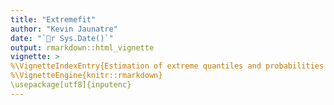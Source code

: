 ---
title: "Extremefit"
author: "Kevin Jaunatre"
date: "`r Sys.Date()`"
output: rmarkdown::html_vignette
vignette: >
%\VignetteIndexEntry{Estimation of extreme quantiles and probabilities of rare events}
%\VignetteEngine{knitr::rmarkdown}
\usepackage[utf8]{inputenc}
---



\documentclass[nojss]{jss}
\usepackage{thumbpdf,lmodern} 
\graphicspath{{figure/}}

\usepackage{amsmath}
\usepackage{amssymb}
\usepackage{bbold}

\author{Gilles Durrieu\\ Universit\'e de Bretagne Sud \And Ion Grama\\
  Universit\'e de Bretagne Sud \And Kevin Jaunatre\\ Universit\'e de
  Bretagne Sud \AND Quang-Khoai Pham\\ University of Hanoi \And
  Jean-Marie Tricot\\Universit\'e de Bretagne Sud}


\title{\pkg{extremefit}: A Package for Extreme Quantiles}

\Plainauthor{Gilles Durrieu, Ion Grama, Kevin Jaunatre, Quang-Khoai Pham, Jean-Marie Tricot} 

\Plaintitle{\pkg{extremefit}: A Package for Extreme Quantiles} 

\Abstract{\pkg{extremefit} is a package to estimate the extreme
  quantiles and probabilities of rare events. The idea of our approach
  is to adjust the tail of the distribution function over a threshold
  with a Pareto distribution. We propose a pointwise data driven
  procedure to choose the threshold. To illustrate the method, we use
  simulated data sets and three real-world data sets included
  in the package. We refer to the original paper published in Journal of Statistical Software \cite{Durrieu2018}.}

\Keywords{nonparametric estimation, tail conditional probabilities, extreme conditional quantile, adaptive estimation, application, case study}

%% \Volume{50}
%% \Issue{9}
%% \Month{June}
%% \Year{2012}
%% \Submitdate{2012-06-04}
%% \Acceptdate{2012-06-04}

\Address{
Gilles Durrieu, Ion Grama, Kevin Jaunatre, Jean-Marie Tricot \\
Laboratoire de Math\'ematiques de Bretagne Atlantique \\
Universit\'e de Bretagne Sud and UMR CNRS 6205 \\
Campus de Tohannic, BP573, 56000 Vannes, France \\
Email : \email{gilles.durrieu@univ-ubs.fr}, \email{ion.grama@univ-ubs.fr},\\
\email{kevin.jaunatre@univ-ubs.fr}, \email{jean-marie.tricot@univ-ubs.fr} \\
\\
Quang-Khoai Pham \\
Department of Mathematics \\
Forestry University of Hanoi\\
Hanoi, Vietnam \\
Email :  \email{quangkhoaihd@gmail.com}
}

\begin{document}


\section{Introduction}\label{Introduction}
 
Extreme values investigation plays an important role in several
practical domains of applications, such as insurance, biology and
geology. For example, in \cite{Buishand2008}, the authors study
extremes to determine how severe rainfall periods occur in North
Holland. \cite{sharma1999} use an extreme values procedure to predict
violations of air quality standards. Various applications were
presented in a lot of areas such as hydrology \citep{DavisonSmith1990,
  katz2002}, insurance \citep{mcneil1997, rootzen1997} or finance
\citep{danielsson1997, mcneil1998, embrechts1999, gencay2004}. Other
applications range from rainfall data \citep{Gardes2010} to earthquake
analysis \citep{sornette1996}. The extreme value theory consists of using
appropriate statistical models to estimate extreme quantiles and
probabilities of rare events.

The idea of the approach implemented in the \proglang{R} \citep{Rsoft}
package \pkg{extremefit} \citep{extremefit}, which is available from
the Comprehensive \proglang{R} Archive Network (CRAN) at
\url{https://CRAN.R-project.org/package=extremefit}, is to fit a
Pareto distribution to the data over a threshold $\tau$ using the
peak-over-threshold method.
%The choice of the threshold $\tau$ is a challenging problem. 
The choice of $\tau$ is a challenging problem, a large value can lead
to an important variability while a small value may increase the bias.
We refer to \cite{HallP1985}, \cite{DreesKaufmann1998},
\cite{GuillouHall2001}, \cite{Huisman2001}, \cite{BeirlantAl2004},
\cite{GramaSpokoiny2008, Grama2007} and \cite{ElMethniAl2012} where
several procedures for choosing the threshold $\tau$ have been
proposed.  Here, we adopt the method from \cite{GramaSpokoiny2008} and
\cite{DGPT2015}.  The package \pkg{extremefit} includes the modeling
of time dependent data. The analysis of time series involves a
bandwidth parameter $h$ whose data driven choice is non-trivial.  We
refer to \cite{Staniswalis1989} and \cite{loader2006} for the choice
of the bandwidth in a nonparametric regression.  For the purposes of
extreme value modeling, we use a cross-validation approach from
\cite{DGPT2015}.

The \pkg{extremefit} package is based on the methodology described in
\cite{DGPT2015}.  The package performs a nonparametric estimation of
extreme quantiles and probabilities of rare events. It proposes a
pointwise choice of the threshold $\tau$ and, for time series, a
global choice of the bandwidth $h$ and it provides graphical
representations of the results.

The paper is organized as follows. Section~\ref{ExtPack} gives an
overview of several existing \proglang{R} packages dealing with
extreme value analysis.  In Section~\ref{Model}, we describe the model
and the estimation of the parameters, including the threshold $\tau$
and the bandwidth $h$ choices.  Section~\ref{PackSim} contains a
simulation study whose aim is to illustrate the performance of our
approach.  In Section~\ref{app}, we give several applications on real
data sets and we conclude in Section~\ref{conclusion}.

\section{Extreme value packages}\label{ExtPack}

There exist several \proglang{R} packages dealing with the extreme
value analysis.  We give a short description of some of them. For a
detailed description of these packages, we refer to
\cite{Gilleland2013}.  There also exists a CRAN Task View on extreme
value analysis which gives a description of registered packages
available on CRAN \citep{Extreme-Value-view}. Among those available
packages, the well known peak-over-threshold method, we mentioned
before, has many implementations, e.g., in the \pkg{POT} package
\citep{POT}.

Some of the packages have a specific use, such as the package
\pkg{SpatialExtremes} \citep{SpatialExtremes}, which models spatial
extremes and provides maximum likelihood estimation, Bayesian
hierarchical and copula modeling, or the package \pkg{fExtremes}
\citep{fExtremes} for financial purposes using functions from the
packages \pkg{evd} \citep{evd}, \pkg{evir} \citep{evir} and others.

The \pkg{copula} package \citep{copula} provides tools for exploring
and modeling dependent data using copulas.  The \pkg{evd} package
provides both block maxima and peak-over-threshold computations based
on maximum likelihood estimation in the univariate and bivariate
cases. The \pkg{evdbayes} package \citep{evdbayes} provides an
extension of the \pkg{evd} package using Bayesian statistical methods
for univariate extreme value models. The package \pkg{extRemes}
\citep{extRemes} implements also univariate estimation of block maxima
and peak-over-threshold by maximum likelihood estimation allowing for
non-stationarity. The package \pkg{evir} is based on fitting a
generalized Pareto distribution with the Hill estimator over a given
threshold. The package \pkg{lmom} \citep{lmom} is dealing with
L-moments to estimate the parameters of extreme value distributions
and quantile estimations for reliability or survival analysis.  The
package \pkg{texmex} \citep{texmex} provides statistical extreme value
modeling of threshold excesses, maxima and multivariate extremes,
including maximum likelihood and Bayesian estimation of parameters.
  
In contrast to previous described packages, the \pkg{extremefit}
package provides tools for modeling heavy tail distributions without
assuming a general parametric structure. The idea is to fit a
parametric Pareto model to the tail of the unknown distribution over
some threshold.  The remaining part of the distribution is estimated
nonparametrically and a data driven algorithm for choosing the
threshold is proposed in Section~\ref{Threshold}.  We also provide a
version of this method for analyzing extreme values of a time series
based on the nonparametric kernel function estimation approach.  A
data driven choice of the bandwidth parameter is given in
Section~\ref{bandwidth}.  These estimators are studied in more details
in \cite{DGPT2015}.


\section{Extreme value prediction using a semi-parametric model}\label{Model}

\subsection{Model and estimator}\label{ModelEstimator}

We consider $F_t(x) = \Prob(X\leq x | T=t)$ the conditional distribution of a random variable $X$ given a time covariate $T=t$, where $x \in [x_0, \infty )$ and $t \in [0,T_{\max}]$.
We observe independent random variables $X_{t_{1}},\ldots,X_{t_{n}}$ associated to a sequence of times $0\leq t_{1}<\ldots<t_{n}\leq T_{\max}$, such that 
for each $t_i$, the random variable $X_{t_i}$ has the distribution function $F_{t_i}$. 
The purpose of the \pkg{extremefit} package is to provide a pointwise estimation of the tail probability 
$S_{t}\left( x\right) =1-F_{t}\left(x\right) $ 
and the extreme $p$~quantile $F_{t}^{-1}\left( p\right) $ functions for any $t \in [0,T_{\max}]$, given $x>x_{0}$ and $p\in (0,1)$. 
We assume that $F_t$ is in the domain of attraction of the Fr\'echet distribution. The idea is to adjust, for some $\tau \geq x_0$, the excess distribution function
\begin{equation}\label{excess d.f.}
F_{t,\tau }\left( x\right) =1-\frac{1-F_{t}\left( x\right) }{1-F_{t}\left(\tau \right) },\;\;\;\;x\in \lbrack \tau ,\infty ) 
\end{equation}%
by a Pareto distribution:
\begin{equation}
G_{\tau ,\theta }\left( x\right) =1-\left( \frac{x}{\tau }\right) ^{-\frac{1}{\theta }},\;\;\;\;x\in \lbrack \tau ,\infty ),  \label{pareto 001}
\end{equation}%
where $\theta > 0$ and $\tau \geq x_0$ an unknown threshold, depending on
$t$.  The justification of this approach is given by the
Fisher-Tippett-Gnedenko theorem \citep[][Theorem
2.1]{BeirlantAl2004} which states that $F_t$ is in the domain of
attraction of the Fr\'echet distribution if and only if
$1-F_{t,\tau}(\tau x)\rightarrow x^{-1/\theta}$ as
$\tau \rightarrow \infty$.  This consideration is based on the
peak-over-threshold (POT) approach \citep{BeirlantAl2004}.  We
consider the semi-parametric model defined by:
\begin{equation}
F_{t,\tau ,\theta }\left( x\right) =\left\{
\begin{array}{cl}
F_{t}\left( x\right) & \text{if\ \ }x\in \lbrack x_{0},\tau ], \\
1-\left( 1-F_{t}\left( \tau \right) \right) \left( 1-G_{\tau ,\theta }\left(
x\right) \right) & \text{if\ \ }x>\tau ,%
\end{array}%
\right.  \label{eq003}
\end{equation}%
where $\tau \geq x_0$ is the threshold parameter. We propose in the
sequel how to estimate $F_t$ and $\theta$ which are unknown in
(\ref{eq003}).


The estimator of $F_{t}(x)$ is taken as the weighted empirical distribution given by
\begin{equation}
\widehat{F}_{t,h}\left( x\right) =\frac{1}{\sum_{j=1}^{n}W_{t,h}(t_{j})}
\sum_{i=1}^{n}W_{t,h}(t_{i})\mathbb{1}_{\{X_{t_{i}}\leq x\}},
\label{WDF}
\end{equation}
where, for $i=1,\ldots,n$,
$W_{t,h}(t_{i})=K\left( \frac{t_{i}-t}{h}\right)$ are the weights and
$K(\cdot)$ is a kernel function assumed to be continuous,
non-negative, symmetric with support on the real line such that
$K(x) \leq 1$, and $h>0$ is a bandwidth.


By maximizing the weighted quasi-log-likelihood function
\citep[see][]{DGPT2015,Staniswalis1989,loader2006}
\begin{equation}
\mathcal{L}_{t,h}(\tau,\theta) = \sum_{i=1}^n W_{t,h}(t_i)\log \frac{dF_{t,\tau,\theta}}{dx}(X_{t_i})
\end{equation}
with respect to $\theta$, we obtain the estimator
\begin{equation}
\widehat{\theta }_{t,h,\tau }=\frac{1}{\widehat{n}_{t,h,\tau }}%
\sum_{i=1}^{n}W_{t,h}(t_{i})\mathbb{1}_{\{X_{t_{i}}>\tau \}}\log \left( \frac{%
X_{t_{i}}}{\tau }\right),  \label{eqn0018}
\end{equation}%
where
$
\widehat{n}_{t,h,\tau }=\sum_{i=1}^{n}W_{t,h}(t_{i})\mathbb{1}_{\{X_{t_{i}}>\tau \}}
\label{n hat t h tau}
$
is the weighted number of observations over the threshold $\tau$.

Plugging-in (\ref{WDF}) and (\ref{eqn0018}) in the semi-parametric model (\ref{eq003}), we obtain:
\begin{equation}
\widehat{F}_{t,h,\tau }\left( x\right) =\left\{
\begin{array}{cl}
\widehat{F}_{t,h}\left( x\right) & \text{if\ \ }x\in \lbrack x_{0},\tau ],
\\
1-\left( 1-\widehat{F}_{t,h}\left( \tau \right) \right) \left( 1- G_{\tau ,\widehat\theta_{t,h,\tau } }\left( x \right)\right) & \text{if\ \ }x>\tau .
\end{array}
\right.  \label{Est001}
\end{equation}%

For any $p \in (0,1)$, the estimator of the $p$~quantile of $X_t$ is defined by 
\begin{equation}
\widehat{q}_{p}(t,h) = \left\{
\begin{array}{cc}
\widehat{F}_{t,h}^{-1}\left( p\right) & \text{if\ \ \ \ }p<\widehat{p}_{\tau
}, \\
\tau \left( \frac{1-\widehat{p}_{\tau }}{1-p}\right) ^{\widehat{\theta }%
_{t,h,\tau }} & \text{otherwise,}%
\end{array}%
\right.  \label{QuantEstimator}
\end{equation}%
where $\widehat p_\tau = \widehat{F}_{t,h}\left( \tau \right)$. 

\subsection{Selection of the threshold} \label{Threshold}


The determination of the threshold $\tau$ in model (\ref{Model}) is
based on a testing procedure which is a goodness-of-fit test for the
parametric-based part of the model. At each step of the procedure, the
tail adjustment to a Pareto distribution is tested based on $k$ upper
statistics. If it is not rejected, the number $k$ of upper statistics
is increased and the tail adjustment is tested again until it is
rejected. If the test rejects the parametric tail fit from the very
beginning, the Pareto tail adjustment is not significant. On the other
hand, if all the tests accept the parametric Pareto fit then the
underlying distribution $F_{t,\tau ,\theta }$ follows a Pareto distribution $G_{\tau ,\theta }$.  The critical value
denoted by $D$ depends on the kernel choice and is determined by
Monte-Carlo simulation, using the \code{CriticalValue} function of the
package.

 
In Table~\ref{kernel}, we display the critical values using \code{CriticalValue} obtained for several kernel functions.


\begin{table}[t!]
\centering
\begin{tabular}{lcl}
\hline
  Kernel & $D$ & $K(x)$\\
  \hline
  Biweight & $7$ & $\frac{15}{16}(1-x^2)^2 \mathbb{1}_{|x|\leq1}$\\[0.1cm]
  Epanechnikov & $6.1$ & $\frac{3}{4}(1-x^2)\mathbb{1}_{|x|\leq1}$\\[0.1cm]
%  Gaussian & $2.7$ & $\frac{1}{\sqrt{2\pi}}e^{-\frac{(3x)^2}{2}}\mathbb{1}_{|x|\leq1}$\\[0.1cm]
  Rectangular & $10.0$ & $\mathbb{1}_{|x|\leq1}$\\[0.1cm]
  Triangular & $6.9$ & $(1-|x|)\mathbb{1}_{|x|\leq1}$\\[0.1cm]
  Truncated  Gaussian, $\sigma=1/3$  & $8.3$ & $\frac{3}{\sqrt{2\pi}}\exp(-\frac{(3x)^2}{2})\mathbb{1}_{|x|\leq1}$\\
  Truncated Gaussian, $\sigma=1$ & $3.4$ & $\frac{1}{\sqrt{2\pi}}\exp\left (-\frac{x^2}{2}\right )\mathbb{1}_{|x|\leq1}$\\
  \hline
\end{tabular}
\caption{Critical values associated with kernel functions. The Gaussian kernel with standard deviation $1/3$ is approximated 
by the truncated Gaussian kernel $\frac{1}{\sqrt{2\pi}\sigma}\exp\left (-\frac{x^2}{2\sigma^2}\right )\mathbb{1}_{|x|\leq1}$  
with $\sigma=1/3$.}
\label{kernel}
\end{table}

The default values of the parameters in the algorithm yielded satisfying
estimation results in a simulation study without being time-consuming
even for large data sets. The choice of these tuning parameters is
explained in \cite{DGPT2015}.

The following commands compute the critical value $D$ for the
truncated Gaussian kernel with $\sigma=1$ (default value) and display
the empirical distribution function of the goodness-of-fit test
statistic which determines the threshold $\tau$. The parameters $n$
and $N_{\mathit{MC}}$ define respectively the sample size and the number of
Monte-Carlo simulated samples.
%
\begin{Schunk}
\begin{Sinput}
R> library("extremefit")
R> set.seed(3110)  
R> n <- 1000 
R> NMC <- 500 
R> CriticalValue(NMC, n, TruncGauss.kernel, prob = 0.99, plot = TRUE) 
\end{Sinput}
\begin{Soutput}
[1] 3.272382
\end{Soutput} 
\end{Schunk}
%
\begin{figure}[t!]
\centering
\includegraphics[width=0.65\textwidth, trim = 0 15 0 50, clip]{ts.pdf}
\caption{Empirical distribution function of the test statistic for the
  truncated Gaussian kernel with $N_{\mathit{MC}}=1000$ Monte-Carlo samples of
  size $n=500$. The vertical dashed line represents the critical value
  ($D=3.4$) corresponding to the 0.99-empirical quantile of the test
  statistic.}
\label{TS}
\end{figure}

For a given $t$, the function \code{hill.adapt} allows a data driven
choice of the threshold $\tau$ and the estimation of $\theta_t$.

\subsection{Selection of the bandwidth $h$}\label{bandwidth}

We determine the bandwidth $h$ by cross-validation from a sequence of
the form $h_l=aq^l,$ $l=0,\dots,M_h$ with
$q=\exp\left( \frac{\log b - \log a }{M_h} \right) $, where $a$ is the
minimum bandwidth of the sequence, $b$ is the maximum bandwidth of the
sequence and $M_h$ is the length of the sequence.  The choice is
performed globally on the grid $T_{\text{grid}}= \{ t_1,\dots,t_K\}$ of
points $t_i \in [0,T_{\max}]$, where the number $K$ of the points on
the grid is defined by the user.  The choice $K=n$ is possible but can
be time consuming for large samples. We recommend to use a fraction of
$n.$

We choose $h_{cv}$ by minimizing in $h_m,$ $m=1,\dots,M_h$ the cross-validation function
\begin{equation}
CV(h_m,p_{cv}) = \frac{1}{ M_h \mbox{card} ( T_{\text{grid}} )  }\sum_{h_l}   \sum_{t_i \in T_{\text{grid}}} 
\left| \log   \frac { \widehat{q}^{(-i)}_{p_{cv}} (t_i,h_m)} { \widehat{F}_{t_i,h_l}^{-1}\left( p_{cv}\right)  }   \right|,
\label{CV_function}
\end{equation}
where $ \widehat{F}_{t_i,h_l}^{-1}\left( p_{cv}\right)$ is the
empirical quantile from the observations in the window
$[t_i-h_l,t_i+h_l]$, $\widehat{q}^{(-i)}_{p_{cv}} (t_i,h_m )$ is the
quantile estimator inside the window $[t_i-h_m,t_i+h_m]$ defined by
(\ref{QuantEstimator}) with the observation $X_{t_i}$ removed and
$\tau$ being the adaptive threshold given by the remaining
observations inside the window $[t_i-h_m,t_i+h_m]$. The function
\code{bandwidth.CV} selects the bandwidth $h$ by cross-validation.

\section{Package presentation on simulated data}\label{PackSim}

In this section, we demonstrate the \pkg{extremefit} package by
applying it to two simulated data sets.

The following code displays the computation of the survival
probabilities and quantiles using the adaptive choice of the threshold
provided by the \code{hill.adapt} function.
%
\begin{Schunk}
\begin{Sinput}
R> set.seed(5)
R> X <- abs(rcauchy(200))
R> n <- 100
R> HA <- hill.adapt(X)
R> predict(HA, newdata = c(3, 5, 7), type = "survival")$p
\end{Sinput}
\begin{Soutput}
[1] 0.2037851 0.1137516 0.0774763
\end{Soutput}
\begin{Sinput}
R> predict(HA, newdata = c(0.9, 0.99, 0.999, 0.9999), type = "quantile")$y
\end{Sinput}
\begin{Soutput}
[1]    5.597522   42.084647  316.410998 2378.917884
\end{Soutput}  
\end{Schunk}
%
A simple use of the method described in Section~\ref{Model} is given by the following example. 
With $t_i=i/n$, we consider data $X_{t_1},\dots,X_{t_n}$ generated by the Pareto change-point model defined by
\begin{equation}
F_t(x) = \left(1-x^{-1/2\theta_t} \right) \mathbb{1}_{x\leq \tau} + \left(1-x^{-1/\theta_t} \tau^{1/2\theta_t} \right) \mathbb{1}_{x > \tau},
\label{ParCP}
\end{equation}
where $\theta_{t}$ is a time varying parameter depending on
$t \in [0,1]$ defined by $\theta_t = 0.5+0.25\sin(2\pi t)$ and
$\tau = 3$ as described in \cite{DGPT2015}. We consider the sample
size $n=50000$. The following commands generate one sample from model
(\ref{ParCP}).
%
\begin{Schunk}
\begin{Sinput}
R> set.seed(5)
R> n <- 50000; tau <- 3
R> theta <- function(t){0.5 + 0.25 * sin(2 * pi * t)}
R> Ti <- 1:n / n; Theta <- theta(Ti)
R> X <- rparetoCP(n, a0 = 1 / (Theta * 2), a1 = 1 / Theta, x1 = tau)
\end{Sinput}
\end{Schunk}
%
The \pkg{extremefit} package provides the estimates of $\theta_{t}$, $q_{p}(t,h)$ and $F_{t}\left( x\right)$ for large values of $x$ particularly. We select the bandwidth $h_{cv}$ by minimizing the cross-validation function implemented in \code{bandwidth.CV}. The weights are computed using the truncated Gaussian kernel ($\sigma=1$), which is implemented in \code{TruncGauss.kernel}. This kernel implies $D=3.4$. 
To select the bandwidth $h_{cv}$, we define a grid of possible values of $h$ as indicated in Section~\ref{bandwidth} with $a=0.005$, $b=0.05$ and $M_h=20$. Moreover, we fix the parameter $p_{cv} = 0.99.$ The parameter $T_{\text{grid}}$ defines a grid of $t \in T_{\text{grid}}$ to perform the cross-validation.
%
\begin{Schunk}
\begin{Sinput}
R> a <- 0.005; b <- 0.05; Mh <- 20
R> hl <- bandwidth.grid(a, b, Mh, type = "geometric")
R> Tgrid <- seq(0, 1, 0.02)
R> Hcv <- bandwidth.CV(X, Ti, Tgrid, hl, pcv = 0.99,  
+    kernel = TruncGauss.kernel, CritVal = 3.4, plot = FALSE)
R> Hcv$h.cv
\end{Sinput}
\begin{Soutput}
[1] 0.02727797
\end{Soutput}
\end{Schunk}
%
For each $t \in
T_{\text{grid}}$, we determine the data driven threshold
$\tau$ and the estimates $\widehat
\theta_{t,h_{cv},\tau}$ using the function \code{hill.ts}.
%
\begin{Schunk}
\begin{Sinput}
R> Tgrid <- seq(0, 1, 0.01)
R> hillTs <- hill.ts(X, Ti, Tgrid, h = Hcv$h.cv, 
+    kernel = TruncGauss.kernel, CritVal = 3.4)
\end{Sinput}
\end{Schunk}
%
For each $t \in T_{\text{grid}}$, we display $\widehat \theta_{t,h_{cv},\tau}$   and the true value $\theta_t = 0.5+0.25\sin(2\pi t)$  in Figure~\ref{ThetEs}.
%used to generate data from the model (\ref{ParCP}).
%
\begin{Schunk}
\begin{Sinput}
R> plot(Tgrid, hillTs$Theta)
R> lines(Ti, Theta, col = "red")
\end{Sinput}
\end{Schunk}
%
\begin{figure}[t!]
\centering
\includegraphics[width=0.65\textwidth, trim = 0 15 0 50, clip]{ThetaEst.pdf}
\caption{Plot of  the  $\theta_t$ estimate $\widehat \theta_{t,h_{cv},\tau}$ (black dots)  and  the true $\theta_t$ (red line)  for each $t \in T_{\text{grid}}$.}
\label{ThetEs}
\end{figure}

The estimates of the quantiles and the survival probabilities are
determined using the \proglang{S}3 method \code{predict} for
`\code{hill.ts}' objects. For instance the estimate of the
$p$~quantile $F_{t}^{-1}\left( p\right)
$ %quantiles $\widehat{q}_{p}(t,h_{cv})$
of order $p= 0.99$ and
$p=0.999$ are computed with the following \proglang{R} commands:

%
\begin{Schunk}
\begin{Sinput}
R> p <- c(0.99, 0.999)
R> PredQuant <- predict(hillTs, newdata = p, type = "quantile")
\end{Sinput}
\end{Schunk}
%
Figure~\ref{qEst} displays the true and the estimated quantiles of
order $p=0.99$ and $p=0.999$ of the Pareto change-point distribution
defined by (\ref{ParCP}). The true quantiles can be accessed with the
\code{qparetoCP} function.
%
\begin{Schunk}
\begin{Sinput}
R> TrueQuant <- matrix(0, ncol = 2, nrow = n)
R> for (i in 1:length(p)) {
+    TrueQuant[, i] <- qparetoCP(p[i], a0 = 1 / (Theta * 2), 
+      a1 = 1 / Theta, x1 = tau)
+  }
R> plot(Tgrid, log(as.numeric(PredQuant$y[1, ])), ylim = c(1.5, 6.3), 
+    ylab = "estimated log-quantiles")
R> points(Tgrid, log(as.numeric(PredQuant$y[2, ])), pch = "+")
R> lines(Ti, log(TrueQuant[,1]))
R> lines(Ti, log(TrueQuant[,2]), col = "red")
\end{Sinput}
\end{Schunk}
%
\begin{figure}[t!]
\centering
\includegraphics[width=0.65\textwidth, trim = 0 15 0 50, clip]{quantCP.pdf}
   \caption{Plot of the true log quantiles $F^{-1}_t(p)$ with $p=0.99$ (black line) and $p=0.999$ (red line) 
   and the corresponding estimated quantiles with $p=0.99$ (black dots)  and $p=0.999$ (black cross) as function of $t \in T_{\text{grid}}$.
   %Estimation of the 0.99-quantile (black dots), 0.999-quantile (black cross) and the true value of the 0.99-quantile (black line) and 0.999-quantile (red line) over $t \in [0,1]$ %according to model (\ref{ParCP}).
 }
   \label{qEst}
\end{figure}

In the same way, we estimate for each $t \in T_{\text{grid}}$ the
survival probabilities $S_t(x)=1-F_t(x).$ The \code{predict} method
for `\code{hill.ts}' objects with the option \code{type = "survival"}
computes the estimated survival function for a given $x.$ For each
$t \in T_{\text{grid}}$, the following commands compute the estimate
of $S_t(x)$ for $x=20$ and $x=30.$
%
\begin{Schunk}
\begin{Sinput}
R> x <- c(20, 30)
R> PredSurv <- predict(hillTs, newdata = x, type = "survival")
R> TrueSurv <- matrix(0, ncol = 2, nrow = n)
R> for (i in 1:length(x)) {
+    TrueSurv[, i] <- 1 - pparetoCP(x[i], a0 = 1 / (Theta * 2), 
+      a1 = 1 / Theta, x1 = tau)
+  }  
R> plot(Tgrid, as.numeric(PredSurv$p[1, ]), 
+    ylab = "estimated survival probabilities")
R> points(Tgrid, as.numeric(PredSurv$p[2,]), pch = "+")
R> lines(Ti, TrueSurv[, 1])
R> lines(Ti, TrueSurv[, 2], col = "red")
\end{Sinput}
\end{Schunk}
%
\begin{figure}[t!]
\centering
\includegraphics[width=0.65\textwidth, trim = 0 15 0 50, clip]{SEst.pdf}
\caption{Plot of the true survival probabilities $S_t(x)$ at $x=20$
  (black line) and $x=30$ (red line) and the corresponding estimated
  survival probabilities at $x=20$ (black dots) and $x=30$ (black
  cross) as function of $t \in T_{\text{grid}}$.  }
\label{sEst}
\end{figure}

The estimations of the quantile and the survival function displayed in
Figures~\ref{qEst} and~\ref{sEst} have been performed for one sample.
Now we analyze the performance of the quantile estimator via a
Monte-Carlo study. We obtain in Figure~\ref{quant0.99} satisfying
results on a simulation study using $N_{\mathit{MC}}=1000$ Monte-Carlo
replicates. The iteration of the previous \proglang{R} commands on
$N_{\mathit{MC}}=1000$ simulations are not given because of the
computation time.

\begin{figure}[t!]
\centering
\includegraphics[width=0.65\textwidth, trim = 0 15 0 50, clip]{quant99.pdf}
\caption{Boxplots of the log $\widehat{q}_{0.99}(t,h_{cv})$ adaptive
  estimators with bandwidth $h_{cv}$ chosen by cross-validation and
  $t \in T_{\text{grid}}.$ %for the model~\ref{ParCP}.
  The true log 0.99-quantile is plotted as a red line.}
\label{quant0.99}
\end{figure}

\newpage
\section{Real-world data sets}\label{app}

\subsection{Wind data}

The wind is mainly studied in the framework of an alternative to fossil
energy. Studies of wind speed in extreme value theory were made to
model wind storm losses or detect areas which can be subject to
hurricanes \citep[see][]{rootzen1997,simiu1996}.

The wind data in the package \pkg{extremefit} comes from the Airport of
Brest (France) and represents the average wind speed per day from 1976
to 2005. The data set is included in the package \pkg{extremefit} and
can be loaded by the following code.
%
\begin{Schunk}
\begin{Sinput}
R> data("dataWind", package = "extremefit")
R> attach(dataWind)
\end{Sinput}
\end{Schunk}
%
The commands below illustrate the function \code{hill.adapt} on the
wind data set and computes a monthly estimation of the survival
probabilities $1-\widehat{F}_{t,h,\tau }\left( x\right)$ for a given
$x = 100$ km/h with the \code{predict} method for `\code{hill.adapt}'
objects.
%
\begin{Schunk}
\begin{Sinput}
R> pred <- vector("numeric", 12)
R> for (m in 1:12) {
+    indices <- which(Month == m)
+    X <- Speed[indices] * 60 * 60 / 1000
+    H <- hill.adapt(X)
+    pred[m] <- predict(H, newdata = 100, type = "survival")$p
+  }
R> plot(pred, ylab = "Estimated survival probability", xlab = "Month")
\end{Sinput}
\end{Schunk}
%
\begin{figure}[t!]
\centering
\includegraphics[width=0.65\textwidth, trim = 0 15 0 40, clip]{wind.pdf}
   \caption{Plot of the estimated survival probability $1-\widehat{F}_{t,h,\tau }\left( x\right)$ at $x=100$ km/h.}
   \label{wind}
\end{figure}


\subsection{Sea shores water quality}

The study of the pollution in the aquatic environment is an important
problem. Humans tend to pollute the environment through their
activities and the water quality survey is necessary for
monitoring. The bivalve's activity is investigated by modeling the
valve movements using high frequency valvometry. The electronic
equipment is described in \cite{TranAl2003} and modified by
\cite{Chambon2007}. More information can be found at
\url{http://molluscan-eye.epoc.u-bordeaux1.fr/}.

High-frequency data (10 Hz) are produced by noninvasive valvometric
techniques and the study of the bivalve's behavior in their natural
habitat leads to the proposal of several statistical models
\citep{MS11, Schmitt2011, Jou2006, CoudretAl2013, Az2014, DGPT2015,
  durrieu2016dynamic}.  It is observed that in the presence of a
pollutant, the activity of the bivalves is modified and consequently
they can be used as bioindicators to detect perturbations in aquatic
systems (pollutions, global warming). A group of oysters {\it
  Crassostrea gigas} of the same age are installed around the world
but we concentrate on the Locmariaquer site (GPS coordinates
$47^{\circ}34$ N, $2^{\circ}56$ W) in France. The oysters are placed
in a traditional oyster bag. In the package \pkg{extremefit}, we
provide a sample of the measurements for one oyster over one day. The
data can be accessed by
%
\begin{Schunk}
\begin{Sinput}
R> data("dataOyster", package = "extremefit")
\end{Sinput}
\end{Schunk}
%
The description of the data can be found with the \proglang{R} command
\code{help("dataOyster", package = "extremefit")}. The following code
covers the velocities and the time covariate and also displays the
data.
%
\begin{Schunk}
\begin{Sinput}
R> Velocity <- dataOyster$data[, 3]
R> time <- dataOyster$data[, 1]
R> plot(time, Velocity, type = "l", xlab = "time (hour)", 
+    ylab = "Velocity (mm/s)")
\end{Sinput}
\end{Schunk}
%
\begin{figure}[t!]
\centering
\includegraphics[width=0.65\textwidth, trim = 0 15 0 50, clip]{Speed.pdf}
   \caption{Plot of the velocity of the valve closing and opening over one day.}
   \label{SpOy}
\end{figure}

We observe in Figure~\ref{SpOy} that the velocity is equal to zero in two periods of time. 
To facilitate the study of these data, we have included a time grid where the intervals with null velocities are removed.
The grid of time can be accessed by \code{dataOyster$Tgrid}. 
We shift the data to be positive.
%
\begin{Schunk}
\begin{Sinput}
R> new.Tgrid <- dataOyster$Tgrid 
R> X <- Velocity + (-min(Velocity)) 
\end{Sinput}
\end{Schunk}
%
The bandwidth parameter is selected by the cross-validation method
($h_{cv}=0.2981812$) using \code{bandwidth.CV} but we select it
manually in the following command due to the long computation time.
%
\begin{Schunk}
\begin{Sinput}
R> hcv <- 0.2981812
R> TS.Oyster <- hill.ts(X ,t = time, new.Tgrid, h = hcv, 
+    TruncGauss.kernel, CritVal = 3.4)
\end{Sinput}
\end{Schunk}
%
The estimations of the extreme quantile of order $0.999$ and the
probabilities of rare events are computed as described in
Section~\ref{Threshold}. The critical value of the sequential test is
$D = 3.4$ when considering a truncated Gaussian kernel, see
Table~\ref{kernel}. A global study on a set of $16$ oysters on a $6$
months period is given in \cite{DGPT2015}.
%
\begin{Schunk}
\begin{Sinput}
R> pred.quant.Oyster <- predict(TS.Oyster, newdata = 0.999, 
+    type = "quantile")
R> plot(time, Velocity, type = "l", ylim = c(-0.5, 1),
+    xlab = "Time (hour)", ylab = "Velocity (mm/s)")
R> quant0.999 <- rep(0, length(seq(0, 24, 0.05)))
R> quant0.999[match(new.Tgrid, seq(0, 24, 0.05))] <- 
+    as.numeric(pred.quant.Oyster$y) - (-min(Velocity))
R> lines(seq(0, 24, 0.05), quant0.999, col = "red")
\end{Sinput}
\end{Schunk}
%
In \cite{DGPT2015} and \cite{durrieu2016dynamic}, we observe that
valvometry using extreme value theory allows in real-time {\it in
  situ} analysis of the bivalve behavior and appears as an effective
early warning tool in ecological risk assessment and marine
environment monitoring.
\begin{figure}[t!]
\centering
\includegraphics[width=0.65\textwidth, trim = 0 15 0 50, clip]{quantOys.pdf}
\caption{Plot of the estimated 0.999-quantile (red line) and the velocities of valve closing (black lines).}
\label{QuOys}
\end{figure}


\subsection{Electric consumption}

Electric consumption is an important challenge due to population
expansion and increasing needs in a lot of countries. Obviously this
consumption is dealing with the state procurement policies. Therefore
statistical models may give an understanding of electric
consumption. Multiple models have been used to forecast the electric
consumption, as regression and time series models \citep{bianco2009,
  ranjan1999, harris1993, bercu2013sarimax}. \cite{durand2004analyse}
used a hidden Markov model to forecast the electric consumption. 

A research project conducted in France (Lorient, GPS coordinates
$47^{\circ}45$ N, $3^{\circ}22$ W) concerns the measurements of
electric consumption using Linky, a smart communica\-ting electric
meter
(\url{http://www.enedis.fr/linky-communicating-meter}). Installed in
end-consumer's dwellings and linked to a supervision center, this
meter is in constant interaction with the network. The Linky electric
meter allows a measurement of the electric consumption every 10
minutes.

To prevent from major power outages, the SOLENN project
(\url{http://www.smartgrid-solenn.fr/en/}) is testing an alternative
to load shedding. Data of electric consumption are collected on
selected dwellings to study the effect of a decrease on the maximal
power limit. For example, an dwelling with a maximal electric power
contract of $9$ kiloVolt ampere is decreased to $6$ kiloVolt
ampere. This experiment enables to study the consumption of the
dwelling with the application of an electric constraint related to the
need of the network. For instance, after an incident such as a power
outage on the electric network, the objective is to limit the number
of dwellings without electricity. If during the time period where the
electric constraint is applied, the electric consumption of the
dwelling exceeds the restricted maximal power, the breaker cuts off
and the dwelling has no more electricity. The consumer can, at that
time, close the circuit breaker and gets the electricity back.  In any
cases, at the end of the electric constraint, the network manager can
close the breaker using the Linky electric meter which is connected to
the network.  The control of the cutoff breakers is crucial to prevent
a dissatisfaction of the customers and to detect which dwellings are
at risk.

The extreme value modeling approach described in Section~\ref{Model}
was carried out on the electric consumption data for one dwelling from
December 24, $2015$ to June 29, $2016$.  This data are available in
the \pkg{extremefit} package and Figure~\ref{ElecEx} displays the
electric consumption of one dwelling. This dwelling has a maximal
power contract of $9$ kVA.
%
\begin{Schunk}
\begin{Sinput}
R> data("LoadCurve", package = "extremefit")
R> Date <- as.POSIXct(LoadCurve$data$Time * 86400, origin = "1970-01-01")
R> plot(Date, LoadCurve$data$Value / 1000, type = "l", 
+    ylab = "Electric consumption (kVA)", xlab = "Date")
\end{Sinput}
\end{Schunk}
%
\begin{figure}[t!]
\centering
\includegraphics[width=0.65\textwidth, trim = 0 15 0 50, clip]{ConsEx.pdf}
\caption{Electric consumption of one customer from December 24, $2015$ to June 29, $2016$.}
\label{ElecEx}
\end{figure}
We consider the following grid of time $T_{\text{grid}}$:
%
\begin{Schunk}
\begin{Sinput}
R> Tgrid <- seq(min(LoadCurve$data$Time), max(LoadCurve$data$Time),
+    length = 400)
\end{Sinput}
\end{Schunk}
%
We observe in April 2016 missing values in Figure~\ref{ElecEx} due to
a technical problem. We modify the grid of time by removing the
intervals of $T_{\text{grid}}$ with no data.
%
\begin{Schunk}
\begin{Sinput}
R> new.Tgrid <- LoadCurve$Tgrid
\end{Sinput}
\end{Schunk}
%
We choose the truncated Gaussian kernel and the associated critical
value of the goodness-of-fit test is
$D=3.4$ (see Table~\ref{kernel}). The bandwidth parameter is selected
by the cross-validation method
($h_{cv}=3.44$) using \code{bandwidth.CV} but we select it manually in
the following command due to long computation time.
%
\begin{Schunk}
\begin{Sinput}
R> HH <- hill.ts(LoadCurve$data$Value, LoadCurve$data$Time, new.Tgrid,  
+    h = 3.44, kernel = TruncGauss.kernel, CritVal = 3.4)
\end{Sinput}
\end{Schunk}
%
To detect the probability to cut off the breaker, we compute for each time in the grid the estimates of the probability to exceed the maximal power of $9$kVA and of the extreme $0.99$-quantile. Figure~\ref{EcrQuant} displays the electric consumption during the period of study and the estimated quantile of order $0.99$. 

\begin{figure}[t!]
\centering
\includegraphics[width=0.65\textwidth, trim = 0 15 0 50, clip]{ConsExQuant.pdf}
\caption{Plot of the estimated $0.99$-quantile (red line) for each time
  from December 24, $2015$ to June 29, $2016$.}
\label{EcrQuant}
\end{figure}
%
\begin{Schunk}
\begin{Sinput}
R> Quant <- rep(NA, length(Tgrid))
R> Quant[match(new.Tgrid,Tgrid)] <- as.numeric(predict(HH, 
+    newdata = 0.99, type = "quantile")$y)
R> plot(Date, LoadCurve$data$Value/1000, ylim = c(0, 8),
+    type = "l", ylab = "Electric consumption (kVA)", xlab = "Time")
R> lines(as.POSIXlt((Tgrid) * 86400, origin = "1970-01-01",
+    tz = "Europe/Paris"), Quant / 1000, col = "red")
\end{Sinput}
\end{Schunk}
%
\begin{figure}[t!]
\centering
\includegraphics[width=0.65\textwidth, trim = 0 15 0 50, clip]{SurvEx.pdf}
\caption{Plot of the estimated survival probability depending on the
  time and the maximal power. The plus symbol corresponds to the
  electric constraint period.}
\label{EcrSurv}
\end{figure}
The plus symbol appears at the times when the maximal power was
decreased corresponding to the 11th, 13th, 18th of January, the 25th
of February and the 1st, 7th, 18th of March in 2016, with a
respectively decrease to $6.3$, $4.5$, $4.5$, $4.5$, $3.6$, $2.7$ and
$2.7$ kVA. Figure~\ref{EcrSurv} displays the estimated survival
probability which depends on the time and the maximal power. We can
observe that the survival probability is higher than usual during this
period. Furthermore, we have the auxiliary information that this
dwelling cuts off its breaker on every electric constraint period
except the 11th of January, 2016.

Using a prediction method coupled with the method implemented in the
package \pkg{extremefit}, it will be possible to detect high
probability of cutting off a breaker and react accordingly.

\section{Conclusion}\label{conclusion}

This paper focus on the functions contained in the package
\pkg{extremefit} to estimate extreme quantiles and probabilities of
rare events. The package \pkg{extremefit} works also well on large
data sets and the performance was illustrated on simulated data and on
real-world data sets.

The choice of the pointwise data driven threshold allows a flexible
estimation of the extreme quantiles. The diffusion of the use of this
method for the scientific community will improve the choice of
estimation of the extreme quantiles and probability of rare events
using the peak-over-threshold approach.


\section*{Acknowledgments}
This work was supported by the ASPEET Grant from the Universit\'e
Bretagne Sud and the Centre National de la Recherche
Scientifique. Kevin Jaunatre would like to acknowledge the financial
support of the SOLENN project.


\bibliography{ref}


\end{document}




























